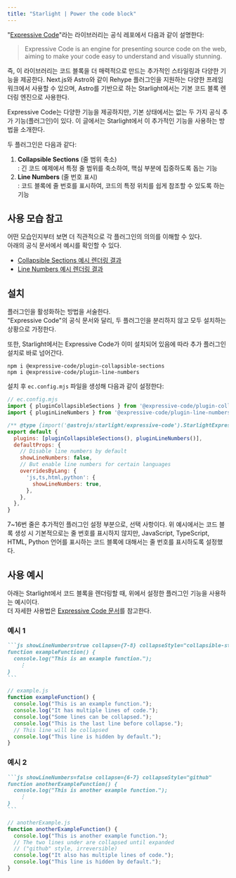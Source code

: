 ```yaml
---
title: "Starlight | Power the code block"
---
```


"[Expressive Code](https://github.com/expressive-code/expressive-code)"라는 라이브러리는
공식 레포에서 다음과 같이 설명한다:

> Expressive Code is an engine for presenting source code on the web,
> aiming to make your code easy to understand and visually stunning.

즉, 이 라이브러리는 코드 블록을 더 매력적으로 만드는 추가적인 스타일링과 다양한 기능을 제공한다.
Next.js와 Astro와 같이 Rehype 플러그인을 지원하는 다양한 프레임워크에서 사용할 수 있으며,
Astro를 기반으로 하는 Starlight에서는 기본 코드 블록 렌더링 엔진으로 사용한다.

Expressive Code는 다양한 기능을 제공하지만, 기본 상태에서는 없는 두 가지 공식 추가 기능(플러그인)이 있다.
이 글에서는 Starlight에서 이 추가적인 기능을 사용하는 방법을 소개한다.

두 플러그인은 다음과 같다:

1. **Collapsible Sections** (줄 범위 축소)  
    : 긴 코드 예제에서 특정 줄 범위를 축소하여, 핵심 부분에 집중하도록 돕는 기능
2. **Line Numbers** (줄 번호 표시)  
    : 코드 블록에 줄 번호를 표시하여, 코드의 특정 위치를 쉽게 참조할 수 있도록 하는 기능

## 사용 모습 참고

어떤 모습인지부터 보면 더 직관적으로 각 플러그인의 의의를 이해할 수 있다.  
아래의 공식 문서에서 예시를 확인할 수 있다.

- [Collapsible Sections 예시 렌더링 결과](https://expressive-code.com/plugins/collapsible-sections/#collapsible-start)
- [Line Numbers 예시 렌더링 결과](https://expressive-code.com/plugins/line-numbers/#changing-the-starting-line-number)

## 설치

플러그인을 활성화하는 방법을 서술한다.  
"Expressive Code"의 공식 문서와 달리, 두 플러그인을 분리하지 않고 모두 설치하는 상황으로 가정한다.

또한, Starlight에서는 Expressive Code가 이미 설치되어 있음에 따라 추가 플러그인 설치로 바로 넘어간다.

```shell
npm i @expressive-code/plugin-collapsible-sections
npm i @expressive-code/plugin-line-numbers
```

설치 후 `ec.config.mjs` 파일을 생성해 다음과 같이 설정한다:

```js "pluginCollapsibleSections" "pluginLineNumbers" collapse={8-17} collapseStyle="collapsible-start"
// ec.config.mjs
import { pluginCollapsibleSections } from '@expressive-code/plugin-collapsible-sections'
import { pluginLineNumbers } from '@expressive-code/plugin-line-numbers'

/** @type {import('@astrojs/starlight/expressive-code').StarlightExpressiveCodeOptions} */
export default {
  plugins: [pluginCollapsibleSections(), pluginLineNumbers()],
  defaultProps: {
    // Disable line numbers by default
    showLineNumbers: false,
    // But enable line numbers for certain languages
    overridesByLang: {
      'js,ts,html,python': {
        showLineNumbers: true,
      },
    },
  },
}
```

7~16번 줄은 추가적인 플러그인 설정 부분으로, 선택 사항이다. 위 예시에서는 코드 블록 생성 시 기본적으로는 줄 번호를 표시하지 않지만,
JavaScript, TypeScript, HTML, Python 언어를 표시하는 코드 블록에 대해서는 줄 번호를 표시하도록 설정했다.

## 사용 예시

아래는 Starlight에서 코드 블록을 렌더링할 때, 위에서 설정한 플러그인 기능을 사용하는 예시이다.  
더 자세한 사용법은 [Expressive Code 문서](https://expressive-code.com/plugins/collapsible-sections/)를 참고한다.

### 예시 1

````markdown ins="showLineNumbers=true" ins="collapse={7-8}" ins=\"collapseStyle="collapsible-start\""
```js showLineNumbers=true collapse={7-8} collapseStyle="collapsible-start"
function exampleFunction() {
  console.log("This is an example function.");
    ⋮
}
```
````

```js showLineNumbers=true collapse={7-8} collapseStyle="collapsible-start"
// example.js
function exampleFunction() {
  console.log("This is an example function.");
  console.log("It has multiple lines of code.");
  console.log("Some lines can be collapsed.");
  console.log("This is the last line before collapse.");
  // This line will be collapsed
  console.log("This line is hidden by default.");
}
```

### 예시 2

````markdown ins="showLineNumbers=false" ins="collapse={6-7}" ins=\"collapseStyle="github\""
```js showLineNumbers=false collapse={6-7} collapseStyle="github"
function anotherExampleFunction() {
  console.log("This is another example function.");
    ⋮
}
```
````

```js showLineNumbers=false collapse={6-7} collapseStyle="github"
// anotherExample.js
function anotherExampleFunction() {
  console.log("This is another example function.");
  // The two lines under are collapsed until expanded
  // ("github" style, irreversible)
  console.log("It also has multiple lines of code.");
  console.log("This line is hidden by default.");
}
```
